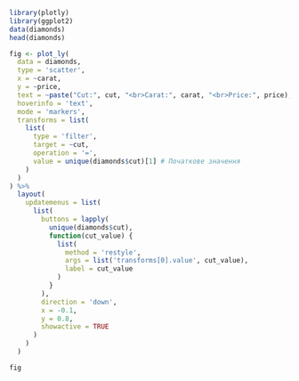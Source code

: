 ```r
library(plotly)
library(ggplot2)
data(diamonds)
head(diamonds)
```
```r
fig <- plot_ly(
  data = diamonds,
  type = 'scatter',
  x = ~carat,
  y = ~price,
  text = ~paste("Cut:", cut, "<br>Carat:", carat, "<br>Price:", price),
  hoverinfo = 'text',
  mode = 'markers',
  transforms = list(
    list(
      type = 'filter',
      target = ~cut,
      operation = '=',
      value = unique(diamonds$cut)[1] # Початкове значення
    )
  )
) %>%
  layout(
    updatemenus = list(
      list(
        buttons = lapply(
          unique(diamonds$cut),
          function(cut_value) {
            list(
              method = 'restyle',
              args = list('transforms[0].value', cut_value),
              label = cut_value
            )
          }
        ),
        direction = 'down',
        x = -0.1,
        y = 0.8,
        showactive = TRUE
      )
    )
  )

fig

```













